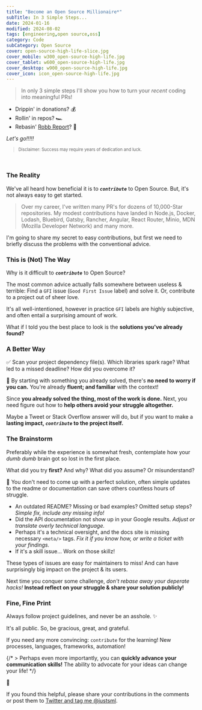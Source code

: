 ```yaml
---
title: "Become an Open Source Millionaire*"
subTitle: In 3 Simple Steps...
date: 2024-01-16
modified: 2024-08-02
tags: [engineering,open source,oss]
category: Code
subCategory: Open Source
cover: open-source-high-life-slice.jpg
cover_mobile: w300_open-source-high-life.jpg
cover_tablet: w600_open-source-high-life.jpg
cover_desktop: w900_open-source-high-life.jpg
cover_icon: icon_open-source-high-life.jpg
---
```


> In only 3 simple steps I'll show you how to turn your _recent_ coding into meaningful PRs!

- Drippin' in donations? 💰
- Rollin' in repos? 🏎️
- Rebasin' [Robb Report](https://robbreport.com/)? 🤯

_Let's go!!!!!_

<div style="font-size: .7rem">

> Disclaimer: Success may require years of dedication and luck.

</div>

<br />

### The Reality

We've all heard how beneficial it is to **_`contribute`_** to Open Source. But, it's not always easy to get started.

> Over my career, I've written many PR's for dozens of 10,000-Star repositories. My modest contributions have landed in Node.js, Docker, Lodash, Bluebird, Gatsby, Rancher, Angular, React Router, Minio, MDN (Mozilla Developer Network) and many more.

I'm going to share my secret to easy contributions, but first we need to briefly discuss the problems with the conventional advice.

### This is (Not) The Way

Why is it difficult to **_`contribute`_** to Open Source?

The most common advice actually falls somewhere between useless & terrible: Find a `GFI` issue (`Good First Issue` label) and solve it. Or, contribute to a project out of sheer love.

It's all well-intentioned, however in practice `GFI` labels are highly subjective, and often entail a surprising amount of work.

What if I told you the best place to look is the **solutions you've already found?**

### A Better Way

✅ Scan your project dependency file(s). Which libraries spark rage? What led to a missed deadline? How did you overcome it?

💪 By starting with something you already solved, there's **no need to worry if you can.** You're already **fluent; and familiar** with the context!

Since **you already solved the thing, most of the work is done.** Next, you need figure out how to **help others avoid your struggle altogether.**

Maybe a Tweet or Stack Overflow answer will do, but if you want to make a **lasting impact, _`contribute`_ to the project itself.**

### The Brainstorm

Preferably while the experience is somewhat fresh, contemplate how your _dumb dumb_ brain got so lost in the first place.

What did you try **first?** And why? What did you assume? Or misunderstand?

💪 You don't need to come up with a perfect solution, often simple updates to the readme or documentation can save others countless hours of struggle.

- An outdated README? Missing or bad examples? Omitted setup steps? _Simple fix, include any missing info!_
- Did the API documentation not show up in your Google results. _Adjust or translate overly technical language._
- Perhaps it's a technical oversight, and the docs site is missing necessary `<meta/>` tags. _Fix it if you know how, or write a ticket with your findings._
- If it's a skill issue... Work on those skillz!

These types of issues are easy for maintainers to miss! And can have surprisingly big impact on the project & its users.

Next time you conquer some challenge, _don't rebase away your deperate hacks!_ **Instead reflect on your struggle & share your solution publicly!**

### Fine, Fine Print

Always follow project guidelines, and never be an asshole. ✨

It's all public. So, be gracious, great, and grateful.

If you need any more convincing: `contribute` for the learning! New processes, languages, frameworks, automation!

{/* > Perhaps even more importantly, you can **quickly advance your communication skills!** The ability to advocate for your ideas can change your life! */}

🚀

If you found this helpful, please share your contributions in the comments or post them to [Twitter and tag me @justsml](https://twitter.com/justsml).

